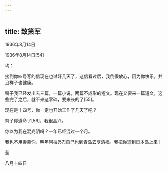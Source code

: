 ```yaml
---
---
---
```

title: 致箫军
---




1936年8月14日


1936年8月14日[54]


均：

接到你四号写的信现在也过好几天了，这信看过后，我倒很放心，因为你快乐，并且样子也健康。

稿子我已经发出去三篇，一篇小说，两篇不成形的短文。现在又要来一篇短文，这些完了之后，就不来这零碎，要来长的了[55]。

现在是十四号，你一定也开始工作了几天了吧？

鸡子你遵命了[56]，我很高兴。

你以为我在混光阴吗？一年已经混过一个月。

我也不用羡慕你，明年阿拉[57]自己也到青岛去享清福。我把你遣到日本岛上来！

莹

八月十四日